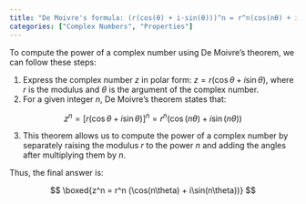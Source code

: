 ```yaml
---
title: "De Moivre's formula: (r(cos(θ) + i·sin(θ)))^n = r^n(cos(nθ) + i·sin(nθ))"
categories: ["Complex Numbers", "Properties"]
---
```




To compute the power of a complex number using De Moivre's theorem, we can follow these steps:

1. Express the complex number $z$ in polar form: $z = r(\cos \theta + i \sin \theta)$, where $r$ is the modulus and $\theta$ is the argument of the complex number.
2. For a given integer $n$, De Moivre's theorem states that:
   
$$
   z^n = [r(\cos \theta + i \sin \theta)]^n = r^n (\cos(n\theta) + i \sin(n\theta))
   $$

3. This theorem allows us to compute the power of a complex number by separately raising the modulus $r$ to the power $n$ and adding the angles after multiplying them by $n$.

Thus, the final answer is:

$$
\boxed{z^n = r^n (\cos(n\theta) + i\sin(n\theta))}
$$

